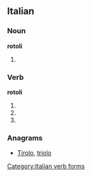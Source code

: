 ==Italian==

===Noun===
'''rotoli''' {{m}}

# {{plural of|[[rotolo]]|lang=it}}

===Verb===
'''rotoli'''

# {{conjugation of|rotolare||2|s|pres|ind|lang=it}}
# {{form of|[[first-person|First-person]] singular, second-person singular and [[third-person]] singular [[present subjunctive]]|rotolare|lang=it}}
# {{conjugation of|rotolare||3|s|imp|lang=it}}

===Anagrams===
* [[Tirolo#Italian|Tirolo]], [[triolo#Italian|triolo]]
[[Category:Italian verb forms]]